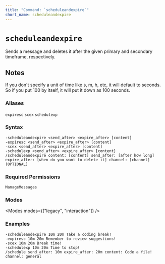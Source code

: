 ```yaml
---
title: "Command: `scheduleandexpire`"
short_name: scheduleandexpire
---
```



# `scheduleandexpire`

Sends a message and deletes it after the given primary and secondary timeframe, respectively.

## Notes

If you don't specify a unit of time like s, m, h, etc, it will default to seconds. So if you put 100 by itself, it will put it down as 100 seconds.

### Aliases
`expiresc`
`scex`
`schedulexp`

### Syntax

```
-scheduleandexpire <send_after> <expire_after> [content]
-expiresc <send_after> <expire_after> [content]
-scex <send_after> <expire_after> [content]
-schedulexp <send_after> <expire_after> [content]
/scheduleandexpire content: [content] send_after: [after how long] expire_after: [when do you want to delete it] channel: [channel] (OPTIONAL)
```

### Required Permissions

`ManageMessages`

### Modes

<Modes modes={["legacy", "interaction"]} />

### Examples

```
-scheduleandexpire 10m 20m Take a coding break!
-expiresc 10m 20m Remember to review suggestions!
-scex 10m 20m Break time!
-schedulexp 10m 20m Time to stop!
/schedule send_after: 10m expire_after: 20m content: Code a file! channel: general
```
